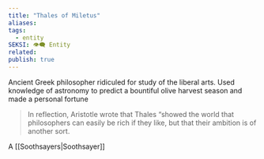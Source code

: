 ```yaml
---
title: "Thales of Miletus"
aliases: 
tags:
  - entity
SEKSI: 👁️‍🗨️ Entity
related:
publish: true
---
```


Ancient Greek philosopher ridiculed for study of the liberal arts. Used knowledge of astronomy to predict a bountiful olive harvest season and made a personal fortune

>  In reflection, Aristotle wrote that Thales “showed the world that philosophers can easily be rich if they like, but that their ambition is of another sort.

A [[Soothsayers|Soothsayer]]

